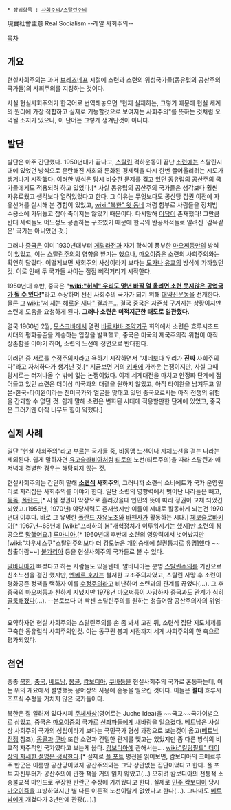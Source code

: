  * 상위항목 : [[사회주의]]/[[스탈린주의]]

現實社會主意
Real Socialism
--레알 사회주의--

[[목차]]

== 개요 ==

현실사회주의는 과거 [[브레즈네프]] 시절에 소련과 소련의 위성국가들(동유럽의 공산주의국가들)의 사회주의를 지칭하는 것이다.

사실 현실사회주의가 한국어로 번역해놓으면 "현재 실재하는, 그렇기 때문에 현실 세계의 원리에 가장 적합하고 실제로 기능할것으로 보여지는 사회주의"를 뜻하는 것처럼 오역될 소지가 있으나, 이 단어는 그렇게 생겨난것이 아니다.


== 발단 == 

발단은 아주 간단했다. 1950년대가 끝나고, [[스탈린]] 격하운동이 끝난 [[소련]]에는 스탈린시대에 있었던 방식으로 혼란해진 사회와 둔화된 경제력을 다시 한번 끌어올리려는 시도가 생겨나기 시작했다. 이러한 방식은 당시 비슷한 문제를 겪고 있던 동유럽의 공산주의 국가들에게도 적용되려 하고 있었다.[* 사실 동유럽의 공산주의 국가들은 생각보다 훨씬 자유로웠고 생각보다 열려있었다고 한다. 그 이유는 무엇보다도 공산당 집권 이전에 자유선거를 실시해 본 경험이 있었고, [[wiki:"북한" 윗 동네]] 처럼 함부로 사람들을 정치범 수용소에 가둬놓고 잡아 죽이지는 않았기 때문이다. 다시말해 [[야당]]이 존재했다! 그만큼 반대 세력들도 어느정도 공존하는 구조였기 때문에 한국의 반공서적들로 알려진 '감옥같은' 국가는 아니었던 것.]

그러나 [[중국]]은 이미 1930년대부터 [[게릴라]]전과 자기 학식이 풍부한 [[마오쩌둥]]만의 방식이 있었고, 이는 [[스탈린주의]]의 영향을 받기는 했으나, [[마오이즘]]은 소련의 사회주의와는 확연히 달랐다. 어떻게보면 사회주의 사상이라기 보다는 [[도가]]나 [[유교]]의 방식에 가까웠던 것. 이로 인해 두 국가들 사이는 점점 삐걱거리기 시작한다.

1950년대 후반, 중국은 '''"[[wiki:"허세" 우리도 몇년 바짝 열 올리면 소련 못지않은 공업국가 될 수 있다!]]"'''라고 주장하며 선진 사회주의 국가가 되기 위해 [[대약진운동]]을 전개한다. 물론 그 [[wiki:"저 새는 해로운 새다" 결과는...]] 결국 중국은 자존심 구겨지는 상황이지만 소련에 도움을 요청하게 된다. '''그러나 소련은 미적지근한 태도로 일관했다.'''

결국 1960년 2월, [[모스크바]]에서 열린 [[바르샤바 조약기구]] 회의에서 소련은 흐루시초프 시대의 평화공존을 계승하는 입장을 발표했고, 중국은 미국의 제국주의적 위협이 아직 상존함을 이야기 하며, 소련의 노선에 정면으로 반대한다.

이러던 중 서로를 [[수정주의]]자라고 욕하기 시작하면서 "쟤네보다 우리가 '''진짜''' 사회주의다"라고 자처하다가 생겨난 것.[* 지금보면 거의 [[키배]]에 가까운 논쟁이지만, 사실 그때 당시로는 터져나올 수 밖에 없는 논쟁이었다. 이제 세계대전을 마치고 안정화 단계에 접어들고 있던 소련은 더이상 미국과의 대결을 원하지 않았고, 아직 타이완을 남겨두고 일본-한국-타이완이라는 친미국가와 얼굴을 맞대고 있던 중국으로서는 아직 전쟁의 위험을 간과할 수 없던 것. 쉽게 말해 소련은 변화된 시대에 적응할만한 단계에 있었고, 중국은 그러기엔 아직 너무도 힘이 약했다.]

== 실제 사례 ==

일단 "현실 사회주의"라고 부르는 국가들 중, 비동맹 노선이나 자체노선을 걷는 나라는 제외된다. 쉽게 말하자면 [[유고슬라비아]]처럼 [[티토]]의 노선(티토주의)을 따라 스탈린과 애저녁에 결별한 경우는 해당되지 않는 것.

현실사회주의는 간단히 말해 '''[[소련]]식 사회주의''', 그러니까 소련식 소비에트가 국가 운영원리로 자리잡은 사회주의를 이야기 한다. 일단 소련의 영향력에서 벗어난 나라들은 빼고, [[동독]], [[폴란드]],[* 사실 정권이 막장으로 흘러갔을때 인민의 뜻에 따라 정권이 교체 되었긴 되었고.(1956년, 1970년) 야당세력도 존재했지만 이들이 제대로 활동하게 되는건 1970년대 이후다. 바로 그 유명한 [[폴란드 자유노조]]와 [[바웬사]]가 활동하는 시대.] [[체코슬로바키아]][* 1967년~68년에 [wiki:"프라하의 봄"개혁정치가 이루워지기는 했지]만 소련의 침공으로 [[망했어요]].] [[루마니아]],[* 1960년대 후반에 소련의 영향력에서 벗어났지만 [wiki:"차우셰스쿠"스탈린주의보다 더 강도높은 개인숭배에 철권통치로 유명]했다 ~~창출어람~~] [[불가리아]] 등을 현실사회주의 국가들로 볼 수 있다.

[[알바니아]]가 빠졌다고 하는 사람들도 있을텐데, 알바니아는 분명 [[스탈린주의]]를 기반으로 친소노선을 걷긴 했지만, [[엔베르 호자]]는 철저한 교조주의자였고, 스탈린 사망 후 소련이 평화공존 정책을 택하자 이를 [[수정주의]]라고 비난하며 소련과의 관계를 끊었다(...). 그 후 중국의 [[마오쩌둥]]과 친하게 지냈지만 1978년 마오쩌둥이 사망하자 중국과도 관계가 심히 [[골룸]]해졌다(...). --본토보다 더 빡센 스탈린주의를 원하는 청출어람 공산주의자의 위엄--

요약하자면 현실 사회주의는 스탈린주의를 손 좀 봐서 고친 뒤, 소련식 집단 지도체제를 구축한 동유럽식 사회주의인것. 이는 동구권 붕괴 시점까지 세계 사회주의의 한 축으로 평가되었다.

== 첨언 ==

종종 [[북한]], [[중국]], [[베트남]], [[몽골]], [[캄보디아]], [[쿠바]]등을 현실사회주의 국가로 혼동하는데, 이는 위의 개요에서 설명했듯 용어상의 사용에 혼동을 일으킨 것이다. 이들은 '''절대''' 흐루시초프식 수정을 거치지 않은 국가들이다. 

북한은 잘 알려져 있다시피 [[주체사상]](영어로는 Juche Idea)을 ~~국교~~국가이념으로 삼았고, 중국은 [[마오이즘]]의 국가로 [[신좌파]]들에게 새바람을 일으켰다. 베트남은 사실상 사회주의 국가의 성립이라기 보다는 국민국가 형성 과정으로 보는것이 옳고([[베트남전쟁]] 참조), [[몽골]]과 [[쿠바]] 또한 소련과 긴밀한 관계를 맺고는 있었지만 좀 다른 방식의 비교적 자주적인 국가였다고 보는게 옳다. [[캄보디아]]에 관해서는.... [[wiki:"킬링필드" 더이상의 자세한 설명은 생략한다]].[* 실제로 [[폴 포트]] 평전을 읽어보면, 캄보디아의 크메르루주 반군은 이름만 공산당이었지 공산주의와는 그닥 상관없는 집단이었다고 한다. 폴 포트 자신부터가 공산주의에 관한 책을 거의 읽지 않았고(...) 오히려 캄보디아의 전통적 소승불교적 마인드로 무장한 반란군 수장에 가까웠다고 한다. 실제로 [[민주 캄보디아]] 당시 [[마오이즘]]을 표방하였지만 별 다른 이론적 노선이랄게 없었다고 한다(...). 그나마도 [[베트남]]에게 개겼다가 3년만에 관광(...).]


